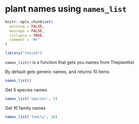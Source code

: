# plant names using `names_list`

```r
knitr::opts_chunk$set(
  warning = FALSE,
  message = FALSE,
  collapse = TRUE,
  comment = "#>"
)
```

```r
library("taxize")
```

`names_list()` is a function that gets you names from Theplantlist

By default gets generic names, and returns 10 items

```r
names_list()
```

Get 5 species names

```r
names_list('species', 5)
```

Get 10 family names

```r
names_list('family', 10)
```
